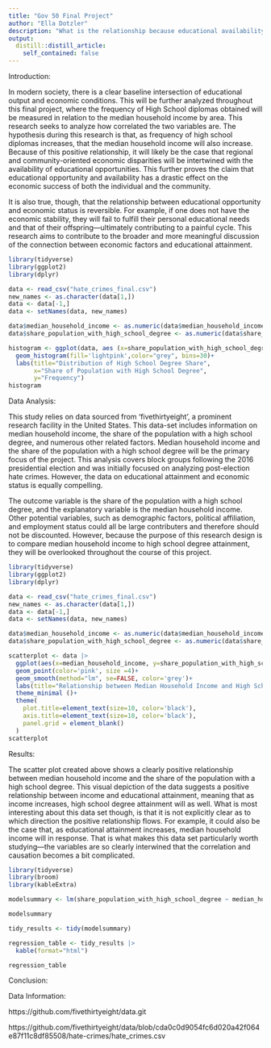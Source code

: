 ```yaml
---
title: "Gov 50 Final Project"
author: "Ella Dotzler"
description: "What is the relationship because educational availability and economic status?"
output:
  distill::distill_article:
    self_contained: false
---
```


Introduction:

In modern society, there is a clear baseline intersection of educational output and economic conditions. This will be further analyzed throughout this final project, where the frequency of High School diplomas obtained will be measured in relation to the median household income by area. This research seeks to analyze how correlated the two variables are. The hypothesis during this research is that, as frequency of high school diplomas increases, that the median household income will also increase. Because of this positive relationship, it will likely be the case that regional and community-oriented economic disparities will be intertwined with the availability of educational opportunities. This further proves the claim that educational opportunity and availability has a drastic effect on the economic success of both the individual and the community. 

It is also true, though, that the relationship between educational opportunity and economic status is reversible. For example, if one does not have the economic stability, they will fail to fulfill their personal educational needs and that of their offspring—ultimately contributing to a painful cycle. This research aims to contribute to the broader and more meaningful discussion of the connection between economic factors and educational attainment.  

```r
library(tidyverse)
library(ggplot2)
library(dplyr)

data <- read_csv("hate_crimes_final.csv")
new_names <- as.character(data[1,])
data <- data[-1,]
data <- setNames(data, new_names)

data$median_household_income <- as.numeric(data$median_household_income)
data$share_population_with_high_school_degree <- as.numeric(data$share_population_with_high_school_degree)

histogram <- ggplot(data, aes (x=share_population_with_high_school_degree)) +
  geom_histogram(fill='lightpink',color="grey", bins=30)+
  labs(title="Distribution of High School Degree Share",
       x="Share of Population with High School Degree",
       y="Frequency")
histogram
```

Data Analysis:

This study relies on data sourced from 'fivethirtyeight', a prominent research facility in the United States. This data-set includes information on median household income, the share of the population with a high school degree, and numerous other related factors. Median household income and the share of the population with a high school degree will be the primary focus of the project. This analysis covers block groups following the 2016 presidential election and was initially focused on analyzing post-election hate crimes. However, the data on educational attainment and economic status is equally compelling. 

The outcome variable is the share of the population with a high school degree, and the explanatory variable is the median household income. Other potential variables, such as demographic factors, political affiliation, and employment status could all be large contributers and therefore should not be discounted. However, because the purpose of this research design is to compare median household income to high school degree attainment, they will be overlooked throughout the course of this project.

```r
library(tidyverse)
library(ggplot2)
library(dplyr)

data <- read_csv("hate_crimes_final.csv")
new_names <- as.character(data[1,])
data <- data[-1,]
data <- setNames(data, new_names)

data$median_household_income <- as.numeric(data$median_household_income)
data$share_population_with_high_school_degree <- as.numeric(data$share_population_with_high_school_degree)

scatterplot <- data |>
  ggplot(aes(x=median_household_income, y=share_population_with_high_school_degree))+
  geom_point(color='pink', size =4)+
  geom_smooth(method="lm", se=FALSE, color='grey')+
  labs(title="Relationship between Median Household Income and High School Degree Share",x="Median Household Income", y="Share of Population with High School Degree")+
  theme_minimal ()+
  theme(
    plot.title=element_text(size=10, color='black'),
    axis.title=element_text(size=10, color='black'),
    panel.grid = element_blank()
  )
scatterplot
```
Results:

The scatter plot created above shows a clearly positive relationship between median household income and the share of the population with a high school degree. This visual depiction of the data suggests a positive relationship between income and educational attainment, meaning that as income increases, high school degree attainment will as well. What is most interesting about this data set though, is that it is not explicitly clear as to which direction the positive relationship flows. For example, it could also be the case that, as educational attainment increases, median household income will in response. That is what makes this data set particularly worth studying—the variables are so clearly interwined that the correlation and causation becomes a bit complicated. 


```r

library(tidyverse)
library(broom)
library(kableExtra)

modelsummary <- lm(share_population_with_high_school_degree ~ median_household_income, data = data)

modelsummary

tidy_results <- tidy(modelsummary) 

regression_table <- tidy_results |>
  kable(format="html") 

regression_table

```

Conclusion:

Data Information:

https://github.com/fivethirtyeight/data.git

https://github.com/fivethirtyeight/data/blob/cda0c0d9054fc6d020a42f064e87f11c8df85508/hate-crimes/hate_crimes.csv
